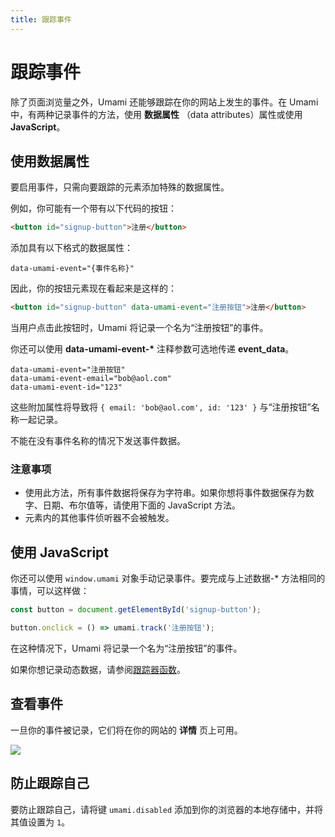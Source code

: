 ```yaml
---
title: 跟踪事件
---
```


# 跟踪事件

除了页面浏览量之外，Umami 还能够跟踪在你的网站上发生的事件。在 Umami 中，有两种记录事件的方法，使用 **数据属性** （data attributes）属性或使用 **JavaScript**。

## 使用数据属性

要启用事件，只需向要跟踪的元素添加特殊的数据属性。

例如，你可能有一个带有以下代码的按钮：

```html
<button id="signup-button">注册</button>
```

添加具有以下格式的数据属性：

```text
data-umami-event="{事件名称}"
```

因此，你的按钮元素现在看起来是这样的：

```html
<button id="signup-button" data-umami-event="注册按钮">注册</button>
```

当用户点击此按钮时，Umami 将记录一个名为“注册按钮”的事件。

你还可以使用 **data-umami-event-\*** 注释参数可选地传递 **event_data**。

```text
data-umami-event="注册按钮"
data-umami-event-email="bob@aol.com"
data-umami-event-id="123"
```

这些附加属性将导致将 `{ email: 'bob@aol.com', id: '123' }` 与“注册按钮”名称一起记录。

不能在没有事件名称的情况下发送事件数据。

### 注意事项

- 使用此方法，所有事件数据将保存为字符串。如果你想将事件数据保存为数字、日期、布尔值等，请使用下面的 JavaScript 方法。
- 元素内的其他事件侦听器不会被触发。

## 使用 JavaScript

你还可以使用 `window.umami` 对象手动记录事件。要完成与上述数据-\* 方法相同的事情，可以这样做：

```js
const button = document.getElementById('signup-button');

button.onclick = () => umami.track('注册按钮');
```

在这种情况下，Umami 将记录一个名为“注册按钮”的事件。

如果你想记录动态数据，请参阅[跟踪器函数](/docs/tracker-functions)。

## 查看事件

一旦你的事件被记录，它们将在你的网站的 **详情** 页上可用。

<img src="/images/v1/events.png" />

## 防止跟踪自己

要防止跟踪自己，请将键 `umami.disabled` 添加到你的浏览器的本地存储中，并将其值设置为 `1`。
